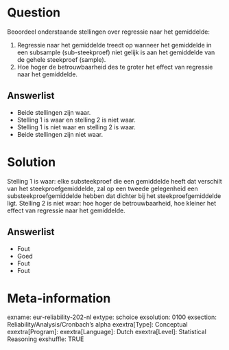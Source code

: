 Question
========
Beoordeel onderstaande stellingen over regressie naar het gemiddelde:

1. Regressie naar het gemiddelde treedt op wanneer het gemiddelde in een subsample (sub-steekproef) niet gelijk is aan het gemiddelde van de gehele steekproef (sample).
2. Hoe hoger de betrouwbaarheid des te groter het effect van regressie naar het gemiddelde.

Answerlist
----------
* Beide stellingen zijn waar.
* Stelling 1 is waar en stelling 2 is niet waar.
* Stelling 1 is niet waar en stelling 2 is waar.
* Beide stellingen zijn niet waar.


Solution
========
Stelling 1 is waar: elke substeekproef die een gemiddelde heeft dat verschilt van het steekproefgemiddelde, zal op een tweede gelegenheid een substeekproefgemiddelde hebben dat dichter bij het steekproefgemiddelde ligt. Stelling 2 is niet waar: hoe hoger de betrouwbaarheid, hoe kleiner het effect van regressie naar het gemiddelde.

Answerlist
----------
* Fout
* Goed
* Fout
* Fout


Meta-information
================
exname: eur-reliability-202-nl
extype: schoice
exsolution: 0100
exsection: Reliability/Analysis/Cronbach's alpha
exextra[Type]: Conceptual
exextra[Program]: 
exextra[Language]: Dutch
exextra[Level]: Statistical Reasoning
exshuffle: TRUE
